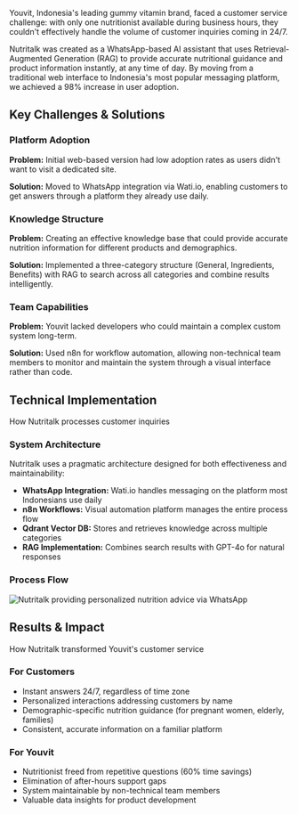 Youvit, Indonesia's leading gummy vitamin brand, faced a customer service challenge: with only one nutritionist available during business hours, they couldn't effectively handle the volume of customer inquiries coming in 24/7.

Nutritalk was created as a WhatsApp-based AI assistant that uses Retrieval-Augmented Generation (RAG) to provide accurate nutritional guidance and product information instantly, at any time of day. By moving from a traditional web interface to Indonesia's most popular messaging platform, we achieved a 98% increase in user adoption.

## Key Challenges & Solutions

### Platform Adoption

**Problem:** Initial web-based version had low adoption rates as users didn't want to visit a dedicated site.

**Solution:** Moved to WhatsApp integration via Wati.io, enabling customers to get answers through a platform they already use daily.

### Knowledge Structure

**Problem:** Creating an effective knowledge base that could provide accurate nutrition information for different products and demographics.

**Solution:** Implemented a three-category structure (General, Ingredients, Benefits) with RAG to search across all categories and combine results intelligently.

### Team Capabilities

**Problem:** Youvit lacked developers who could maintain a complex custom system long-term.

**Solution:** Used n8n for workflow automation, allowing non-technical team members to monitor and maintain the system through a visual interface rather than code.

## Technical Implementation

How Nutritalk processes customer inquiries

### System Architecture

Nutritalk uses a pragmatic architecture designed for both effectiveness and maintainability:

- **WhatsApp Integration:** Wati.io handles messaging on the platform most Indonesians use daily
- **n8n Workflows:** Visual automation platform manages the entire process flow
- **Qdrant Vector DB:** Stores and retrieves knowledge across multiple categories
- **RAG Implementation:** Combines search results with GPT-4o for natural responses

### Process Flow

![Nutritalk providing personalized nutrition advice via WhatsApp](https://picsum.photos/800/500?random=1)

## Results & Impact

How Nutritalk transformed Youvit's customer service

<MetricsRow>
  <MetricCard
    title="Faster Response Time"
    value="99%"
    description="(4 hours → 2 minutes)"
  />
  <MetricCard
    title="Reduction in Basic Queries"
    value="68%"
    description="(340+ hours saved/month)"
  />
  <MetricCard
    title="Query Resolution Rate"
    value="91%"
    description="(Without human intervention)"
  />
</MetricsRow>

### For Customers

- Instant answers 24/7, regardless of time zone
- Personalized interactions addressing customers by name
- Demographic-specific nutrition guidance (for pregnant women, elderly, families)
- Consistent, accurate information on a familiar platform

### For Youvit

- Nutritionist freed from repetitive questions (60% time savings)
- Elimination of after-hours support gaps
- System maintainable by non-technical team members
- Valuable data insights for product development
